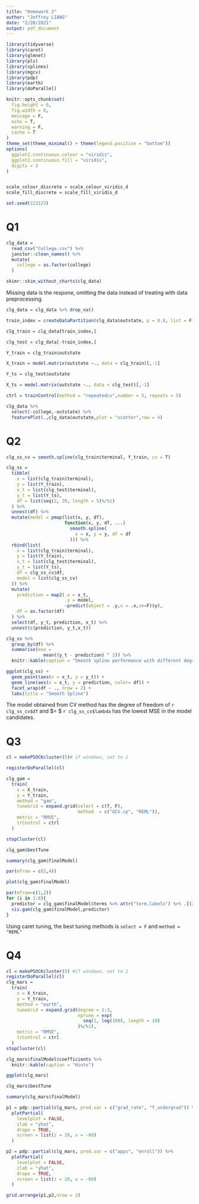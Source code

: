 ```yaml
---
title: "Homework 2"
author: "Jeffrey LIANG"
date: "2/20/2021"
output: pdf_document
---
```


```r
library(tidyverse)
library(caret)
library(glmnet)
library(pls)
library(splines)
library(mgcv)
library(pdp)
library(earth)
library(doParallel)

knitr::opts_chunk$set(
  fig.height = 6,
  fig.width = 8,
  message = F,
  echo = T,
  warning = F,
  cache = T
)
theme_set(theme_minimal() + theme(legend.position = "bottom"))
options(
  ggplot2.continuous.colour = "viridis",
  ggplot2.continuous.fill = "viridis",
  digits = 3
)


scale_colour_discrete = scale_colour_viridis_d
scale_fill_discrete = scale_fill_viridis_d

```

```r
set.seed(123123)
```

# Q1

```r
clg_data =
  read_csv("College.csv") %>% 
  janitor::clean_names() %>% 
  mutate(
    college = as.factor(college)
  )

skimr::skim_without_charts(clg_data)
```

Missing data is the respone, omitting the data instead of treating with data preprocessing.

```r
clg_data = clg_data %>% drop_na()

train_index = createDataPartition(clg_data$outstate, p = 0.8, list = F)

clg_train = clg_data[train_index,]

clg_test = clg_data[-train_index,]

Y_train = clg_train$outstate

X_train = model.matrix(outstate ~., data = clg_train)[,-1]

Y_ts = clg_test$outstate

X_ts = model.matrix(outstate ~., data = clg_test)[,-1]

ctrl = trainControl(method = "repeatedcv",number = 5, repeats = 5)

clg_data %>% 
  select(-college,-outstate) %>% 
  featurePlot(.,clg_data$outstate,plot = "scatter",row = 4)
```



# Q2

```r
clg_ss_cv = smooth.spline(clg_train$terminal, Y_train, cv = T)

clg_ss =
  tibble(
    x = list(clg_train$terminal),
    y = list(Y_train),
    x_t = list(clg_test$terminal),
    y_t = list(Y_ts),
    df = list(seq(2, 20, length = 5)%/%1)
  ) %>%
  unnest(df) %>%
  mutate(model = pmap(list(x, y, df),
                      function(x, y, df, ...)
                        smooth.spline(
                          x = x, y = y, df = df
                        ))) %>%
  rbind(list(
    x = list(clg_train$terminal),
    y = list(Y_train),
    x_t = list(clg_test$terminal),
    y_t = list(Y_ts),
    df = clg_ss_cv$df,
    model = list(clg_ss_cv)
  )) %>%
  mutate(
    prediction = map2(.x = x_t,
                      .y = model,
                      ~predict(object = .y,x = .x,se=F)$y),
    df = as.factor(df)
  ) %>%
  select(df, y_t, prediction, x_t) %>%
  unnest(c(prediction, y_t,x_t))

clg_ss %>%
  group_by(df) %>%
  summarise(mse =
              mean((y_t - prediction) ^ 2)) %>% 
  knitr::kable(caption = "Smooth spline performance with different degree of freedom",digits = 3)

ggplot(clg_ss) +
  geom_point(aes(x = x_t, y = y_t)) +
  geom_line(aes(x = x_t, y = prediction, color= df)) +
  facet_wrap(df ~ ., nrow = 2) +
  labs(title = "Smooth Spline")
```



The model obtained from CV method has the degree of freedom of `r clg_ss_cv$df` and $\lambda = $ `r clg_ss_cv$lambda` has the lowest MSE in the model candidates.



# Q3
```r
cl = makePSOCKcluster(5)# if windows, set to 1

registerDoParallel(cl)

clg_gam =
  train(
    x = X_train,
    y = Y_train,
    method = "gam",
    tuneGrid = expand.grid(select = c(T, F),
                           method  = c("GCV.cp", "REML")),
    metric = "RMSE",
    trControl = ctrl
  )

stopCluster(cl)

clg_gam$bestTune

summary(clg_gam$finalModel)

par(mfrow = c(2,4))

plot(clg_gam$finalModel)

par(mfrow=c(1,2))
for (i in 1:8){
  predictor = clg_gam$finalModel$terms %>% attr("term.labels") %>% .[(2*i-1):(2*i)]
  vis.gam(clg_gam$finalModel,predictor)
}
```

Using caret tuning, the best tuning methods is `select = F` and `method = "REML"`

# Q4

```r
cl = makePSOCKcluster(5) #if windows, set to 1
registerDoParallel(cl)
clg_mars =
  train(
    x = X_train,
    y = Y_train,
    method = "earth",
    tuneGrid = expand.grid(degree = 1:3,
                           nprune = exp(
                             seq(1, log(100), length = 10)
                           )%/%1),
    metric = "RMSE",
    trControl = ctrl
  )
stopCluster(cl)

clg_mars$finalModel$coefficients %>% 
  knitr::kable(caption = "Hints")

ggplot(clg_mars)

clg_mars$bestTune

summary(clg_mars$finalModel)

p1 = pdp::partial(clg_mars, pred.var = c("grad_rate", "f_undergrad")) %>%
  plotPartial(
    levelplot = FALSE,
    zlab = "yhat",
    drape = TRUE,
    screen = list(z = 20, x = -60)
  )

p2 = pdp::partial(clg_mars, pred.var = c("apps", "enroll")) %>%
  plotPartial(
    levelplot = FALSE,
    zlab = "yhat",
    drape = TRUE,
    screen = list(z = 20, x = -60)
  )

grid.arrange(p1,p2,nrow = 2)
```

